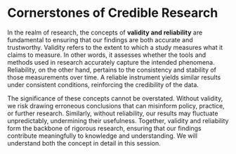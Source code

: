 
# Cornerstones of Credible Research

In the realm of research, the concepts of **validity and reliability** are fundamental to ensuring that our findings are both accurate and trustworthy. Validity refers to the extent to which a study measures what it claims to measure. In other words, it assesses whether the tools and methods used in research accurately capture the intended phenomena. Reliability, on the other hand, pertains to the consistency and stability of those measurements over time. A reliable instrument yields similar results under consistent conditions, reinforcing the credibility of the data.

The significance of these concepts cannot be overstated. Without validity, we risk drawing erroneous conclusions that can misinform policy, practice, or further research. Similarly, without reliability, our results may fluctuate unpredictably, undermining their usefulness. Together, validity and reliability form the backbone of rigorous research, ensuring that our findings contribute meaningfully to knowledge and understanding. We will understand both the concept in detail in this session.